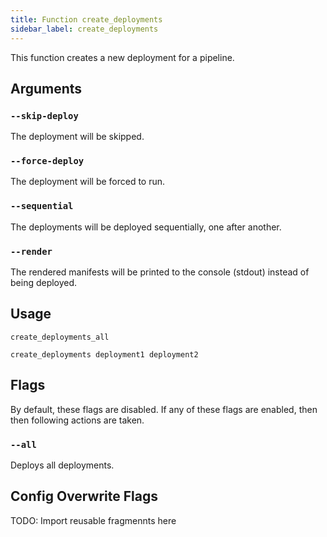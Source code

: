 ```yaml
---
title: Function create_deployments
sidebar_label: create_deployments
---
```


This function creates a new deployment for a pipeline.

## Arguments

### `--skip-deploy`

The deployment will be skipped.

### `--force-deploy`

The deployment will be forced to run.

### `--sequential`

The deployments will be deployed sequentially, one after another.

### `--render`

The rendered manifests will be printed to the console (stdout) instead of being deployed.

## Usage

```
create_deployments_all
```

```
create_deployments deployment1 deployment2
```

## Flags
By default, these flags are disabled. If any of these flags are enabled, then then following actions are taken.

### `--all`

Deploys all deployments.


## Config Overwrite Flags

TODO: Import reusable fragmennts here
